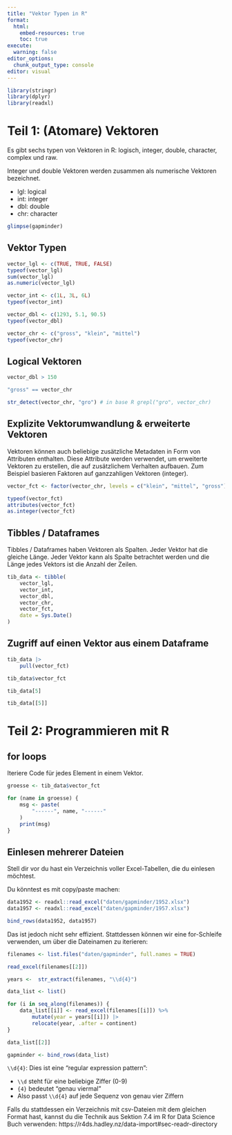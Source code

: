 ```yaml
---
title: "Vektor Typen in R"
format:
  html:
    embed-resources: true
    toc: true
execute:
  warning: false
editor_options: 
  chunk_output_type: console
editor: visual
---
```


```r
library(stringr)
library(dplyr)
library(readxl)
```

# Teil 1: (Atomare) Vektoren

Es gibt sechs typen von Vektoren in R: logisch, integer, double, character, complex und raw.

Integer und double Vektoren werden zusammen als numerische Vektoren bezeichnet.

-   lgl: logical
-   int: integer
-   dbl: double
-   chr: character

```r

glimpse(gapminder)

```

## Vektor Typen

```r

vector_lgl <- c(TRUE, TRUE, FALSE)
typeof(vector_lgl)
sum(vector_lgl)
as.numeric(vector_lgl)

vector_int <- c(1L, 3L, 6L)
typeof(vector_int)

vector_dbl <- c(1293, 5.1, 90.5)
typeof(vector_dbl)

vector_chr <- c("gross", "klein", "mittel")
typeof(vector_chr)

```

## Logical Vektoren

```r

vector_dbl > 150

"gross" == vector_chr

str_detect(vector_chr, "gro") # in base R grepl("gro", vector_chr)
```

## Explizite Vektorumwandlung & erweiterte Vektoren

Vektoren können auch beliebige zusätzliche Metadaten in Form von Attributen enthalten. Diese Attribute werden verwendet, um erweiterte Vektoren zu erstellen, die auf zusätzlichem Verhalten aufbauen. Zum Beispiel basieren Faktoren auf ganzzahligen Vektoren (integer).

```r

vector_fct <- factor(vector_chr, levels = c("klein", "mittel", "gross"))

typeof(vector_fct)
attributes(vector_fct)
as.integer(vector_fct)
```

## Tibbles / Dataframes

Tibbles / Dataframes haben Vektoren als Spalten. Jeder Vektor hat die gleiche Länge. Jeder Vektor kann als Spalte betrachtet werden und die Länge jedes Vektors ist die Anzahl der Zeilen.

```r
tib_data <- tibble(
    vector_lgl,
    vector_int,
    vector_dbl,
    vector_chr,
    vector_fct,
    date = Sys.Date()
)
```

## Zugriff auf einen Vektor aus einem Dataframe

```r
tib_data |> 
    pull(vector_fct)

tib_data$vector_fct

tib_data[5]

tib_data[[5]]

```

# Teil 2: Programmieren mit R

## for loops

Iteriere Code für jedes Element in einem Vektor.

```r

groesse <- tib_data$vector_fct

for (name in groesse) {
    msg <- paste(
        "------", name, "------"
    )
    print(msg) 
}
```

## Einlesen mehrerer Dateien

Stell dir vor du hast ein Verzeichnis voller Excel-Tabellen, die du einlesen möchtest.

Du könntest es mit copy/paste machen:

```r
data1952 <- readxl::read_excel("daten/gapminder/1952.xlsx")
data1957 <- readxl::read_excel("daten/gapminder/1957.xlsx")

bind_rows(data1952, data1957)
```

Das ist jedoch nicht sehr effizient. Stattdessen können wir eine for-Schleife verwenden, um über die Dateinamen zu iterieren:

```r
filenames <- list.files("daten/gapminder", full.names = TRUE)

read_excel(filenames[[2]])

years <-  str_extract(filenames, "\\d{4}")

data_list <- list()

for (i in seq_along(filenames)) {
    data_list[[i]] <- read_excel(filenames[[i]]) %>%
        mutate(year = years[[i]]) |> 
        relocate(year, .after = continent)
}

data_list[[2]]

gapminder <- bind_rows(data_list)

```

`\\d{4}`: Dies ist eine "regular expression pattern":

- `\\d` steht für eine beliebige Ziffer (0-9)
- `{4}` bedeutet "genau viermal"
- Also passt `\\d{4}` auf jede Sequenz von genau vier Ziffern

Falls du stattdessen ein Verzeichnis mit csv-Dateien mit dem gleichen Format hast, kannst du die Technik aus Sektion 7.4 im R for Data Science Buch verwenden: https://r4ds.hadley.nz/data-import#sec-readr-directory
